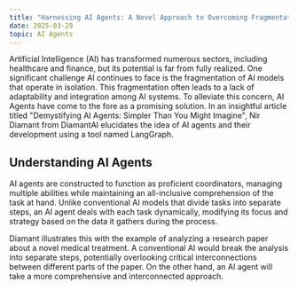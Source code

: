 ```yaml
---
title: "Harnessing AI Agents: A Novel Approach to Overcoming Fragmentation in Artificial Intelligence"
date: 2025-03-29
topic: AI Agents
---
```


Artificial Intelligence (AI) has transformed numerous sectors, including healthcare and finance, but its potential is far from fully realized. One significant challenge AI continues to face is the fragmentation of AI models that operate in isolation. This fragmentation often leads to a lack of adaptability and integration among AI systems. To alleviate this concern, AI Agents have come to the fore as a promising solution. In an insightful article titled "Demystifying AI Agents: Simpler Than You Might Imagine", Nir Diamant from DiamantAI elucidates the idea of AI agents and their development using a tool named LangGraph.

## Understanding AI Agents

AI agents are constructed to function as proficient coordinators, managing multiple abilities while maintaining an all-inclusive comprehension of the task at hand. Unlike conventional AI models that divide tasks into separate steps, an AI agent deals with each task dynamically, modifying its focus and strategy based on the data it gathers during the process.

Diamant illustrates this with the example of analyzing a research paper about a novel medical treatment. A conventional AI would break the analysis into separate steps, potentially overlooking critical interconnections between different parts of the paper. On the other hand, an AI agent will take a more comprehensive and interconnected approach.